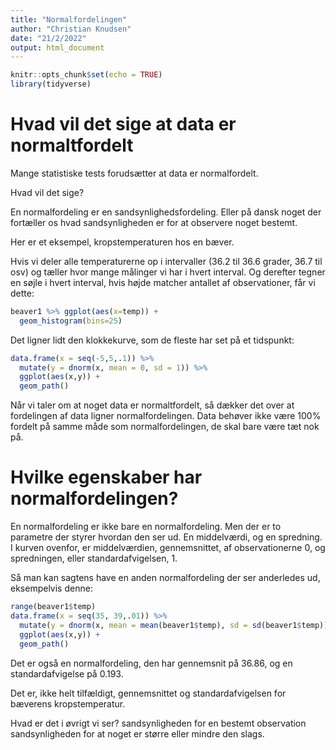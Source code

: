 ```yaml
---
title: "Normalfordelingen"
author: "Christian Knudsen"
date: "21/2/2022"
output: html_document
---
```


```r
knitr::opts_chunk$set(echo = TRUE)
library(tidyverse)
```

# Hvad vil det sige at data er normaltfordelt

Mange statistiske tests forudsætter at data er normalfordelt.

Hvad vil det sige?

En normalfordeling er en sandsynlighedsfordeling. Eller på dansk noget der
fortæller os hvad sandsynligheden er for at observere noget bestemt.

Her er et eksempel, kropstemperaturen hos en bæver.

Hvis vi deler alle temperaturerne op i intervaller (36.2 til 36.6 grader, 36.7 til osv) 
og tæller hvor mange målinger vi har i hvert interval. Og derefter tegner en søjle
i hvert interval, hvis højde matcher antallet af observationer, får vi dette:

```r
beaver1 %>% ggplot(aes(x=temp)) +
  geom_histogram(bins=25)
```

Det ligner lidt den klokkekurve, som de fleste har set på et tidspunkt:

```r
data.frame(x = seq(-5,5,.1)) %>% 
  mutate(y = dnorm(x, mean = 0, sd = 1)) %>% 
  ggplot(aes(x,y)) +
  geom_path()
```
Når vi taler om at noget data er normaltfordelt, så dækker det over at fordelingen
af data ligner normalfordelingen. Data behøver ikke være 100% fordelt på samme måde som
normalfordelingen, de skal bare være tæt nok på.


# Hvilke egenskaber har normalfordelingen?

En normalfordeling er ikke bare en normalfordeling. Men der er to parametre der
styrer hvordan den ser ud. En middelværdi, og en spredning. I kurven ovenfor,
er middelværdien, gennemsnittet, af observationerne 0, og spredningen, eller standardafvigelsen, 1.

Så man kan sagtens have en anden normalfordeling der ser anderledes ud, 
eksempelvis denne:
```r
range(beaver1$temp)
data.frame(x = seq(35, 39,.01)) %>% 
  mutate(y = dnorm(x, mean = mean(beaver1$temp), sd = sd(beaver1$temp))) %>% 
  ggplot(aes(x,y)) +
  geom_path()
```
Det er også en normalfordeling, den har gennemsnit på 36.86, og en standardafvigelse
på 0.193.

Det er, ikke helt tilfældigt, gennemsnittet og standardafvigelsen for bæverens 
kropstemperatur.

Hvad er det i øvrigt vi ser? sandsynligheden for en bestemt observation
sandsynligheden for at noget er større eller mindre
den slags.
